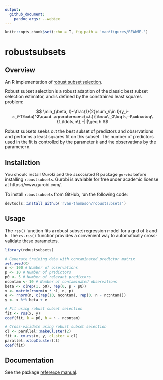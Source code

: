 ```yaml
---
output: 
  github_document:
    pandoc_args: --webtex
---
```


```r
knitr::opts_chunk$set(echo = T, fig.path = 'man/figures/README-')
```

# robustsubsets

## Overview

An R implementation of [robust subset selection](https://arxiv.org/abs/2005.08217).

Robust subset selection is a robust adaption of the classic best subset selection estimator, and is defined by the constrained least squares problem:

$$
\min_{\beta, I}~\frac{1}{2}\sum_{i\in I}(y_i-x_i^T\beta)^2\quad~\operatorname{s.t.}\|\beta\|_0\leq k,~I\subseteq\{1,\ldots,n\},~|I|\geq h
$$

Robust subsets seeks out the best subset of predictors and observations and performs a least squares fit on this subset. The number of predictors used in the fit is controlled by the parameter `k` and the observations by the parameter `h`.

## Installation

You should install Gurobi and the associated R package `gurobi` before installing `robustsubsets`. Gurobi is available for free under academic license at https://www.gurobi.com/.

To install `robustsubsets` from GitHub, run the following code:

``` r
devtools::install_github('ryan-thompson/robustsubsets')
```

## Usage

The `rss()` function fits a robust subset regression model for a grid of `k` and `h`. The `cv.rss()` function provides a convenient way to automatically cross-validate these parameters.

```r
library(robustsubsets)

# Generate training data with contaminated predictor matrix
set.seed(0)
n <- 100 # Number of observations
p <- 10 # Number of predictors
p0 <- 5 # Number of relevant predictors
ncontam <- 10 # Number of contaminated observations
beta <- c(rep(1, p0), rep(0, p - p0))
x <- matrix(rnorm(n * p), n, p)
e <- rnorm(n, c(rep(10, ncontam), rep(0, n - ncontam)))
y <- x %*% beta + e

# Fit using robust subset selection
fit <- rss(x, y)
coef(fit, k = p0, h = n - ncontam)

# Cross-validate using robust subset selection
cl <- parallel::makeCluster(2)
fit <- cv.rss(x, y, cluster = cl)
parallel::stopCluster(cl)
coef(fit)
```

## Documentation

See the package [reference manual](robustsubsets_1.1.3.pdf).
